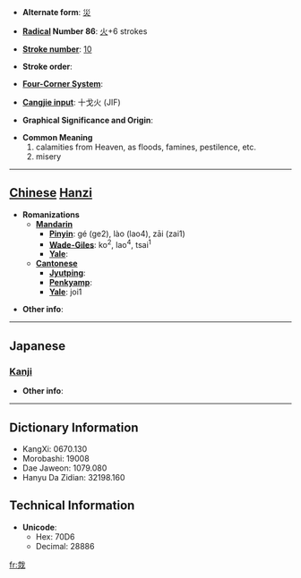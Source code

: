 * '''Alternate form''': [[災]]

* '''[[Wiktionary:Chinese radical index| Radical]] Number 86''': [[Wiktionary:Chinese radical index 火|火]]+6 strokes

* '''[[Wiktionary:Chinese total strokes index|Stroke number]]''': [[Wiktionary:Chinese total strokes index 10|10]]

* '''Stroke order''': 

* '''[[Wiktionary:Chinese four corner index|Four-Corner System]]''': 

* '''[[Wiktionary:Chinese Cangjie index|Cangjie input]]''': 十戈火 (JIF)

* '''Graphical Significance and Origin''': 

* '''Common Meaning'''
*#calamities from Heaven, as floods, famines, pestilence, etc.
*# misery


----

== [[Chinese]] [[Hanzi]] ==

* '''Romanizations'''
** '''[[Mandarin]]'''
*** '''[[Pinyin]]''': gé (ge2), lào (lao4), zāi (zai1)
*** '''[[Wade-Giles]]''': ko<sup>2</sup>, lao<sup>4</sup>, tsai<sup>1</sup>
*** '''[[Yale]]''': 
** '''[[Cantonese]]'''
*** '''[[Jyutping]]''':
*** '''[[Penkyamp]]''': 
*** '''[[Yale]]''': joi1

* '''Other info''': 

----

==Japanese==
===[[Kanji]]===
{{kanji|on readings=[[さい]] (sai)|kun readings=[[わざわあい]] (wazawaai)}}

* '''Other info''':  

----

== Dictionary Information ==

* KangXi: 0670.130
* Morobashi: 19008
* Dae Jaweon: 1079.080
* Hanyu Da Zidian: 32198.160

== Technical Information ==

* '''Unicode''':
** Hex: 70D6
** Decimal: 28886

[[fr:烖]]